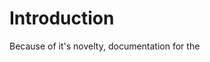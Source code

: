 =Introduction=

Because of it's novelty, documentation for the <audio> tag in HTML5 is scarce, but I was able to scrape enough from google to use it to come up with a way of doing sound effects without having to use any flash. This wiki tells a little bit about how sound is done in our project, and more importantly, how to add and reference your own sound effects to the code. 

=How to Add a Sound to M3=

Instead of flooding our index.html file with a lot of <audio src=..., I used the Audio() object in javascript, which is essentially the same concept.  Now, any new sounds can be easily added to m3 in almost the same way as images.

Like images, sounds are added through in assets.js, through a hidden method that takes a source and a boolean that tells it whether to loop or not.  You can call like this:

{{{ monkeys: soundFromSource("music/monkeys", true)}}}

The file extension should either be .ogg, or .mp3.  If you want the sound to be able to play in all major browsers, you should include both. _Don't include the file extension in the string containing the source_.  The soundFromSource automatically adds the .ogg or .mp3 extension, depending on the browser.  For example, I included a monkeys.ogg AND a monkeys.mp3. So in the code above, if the browser is capable of playing ogg's, it will add the .ogg extension, otherwise it will add an .mp3 one.  If the browser plays neither, the sound wont play.

*CAREFUL*  If you type the extension incorrectly or the source file doesn't exist, there won't be any error in the console, the sound simply won't play.

=Referencing a Sound=

soundFromSource actually returns a wrapper around an javscript audio file so that I could add an extra method called toggle(), which does exactly what you'd think--plays the sound if its paused or vice versa.  In addition, it still has the same play() and pause() functions.  An example call might be 

{{{m3.assets.sfx.monkeyGrunt.play();}}}

=Sound Module=

I also added a module that has two methods: toggleSound() and soundOn().  The first one toggles ALL sound, effects as well as music.  The second returns true if the sound is currently on or false if not. 